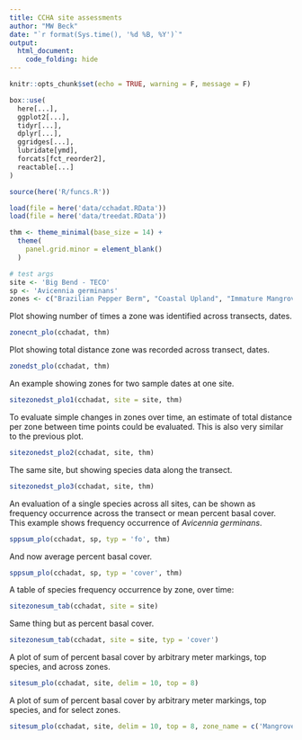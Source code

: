 ```yaml
---
title: CCHA site assessments
author: "MW Beck"
date: "`r format(Sys.time(), '%d %B, %Y')`"
output: 
  html_document:
    code_folding: hide
---
```


```r
knitr::opts_chunk$set(echo = TRUE, warning = F, message = F)

box::use(
  here[...], 
  ggplot2[...], 
  tidyr[...],
  dplyr[...], 
  ggridges[...],
  lubridate[ymd], 
  forcats[fct_reorder2], 
  reactable[...]
)

source(here('R/funcs.R'))

load(file = here('data/cchadat.RData'))
load(file = here('data/treedat.RData'))

thm <- theme_minimal(base_size = 14) + 
  theme(
    panel.grid.minor = element_blank() 
  )

# test args
site <- 'Big Bend - TECO'
sp <- 'Avicennia germinans'
zones <- c("Brazilian Pepper Berm", "Coastal Upland", "Immature Mangrove Fringe", "Mangrove Fringe", "Salt Barren", "Salt Marsh", "Transitional Wetland")
```

Plot showing number of times a zone was identified across transects, dates.

```r
zonecnt_plo(cchadat, thm)
```

Plot showing total distance zone was recorded across transect, dates.

```r
zonedst_plo(cchadat, thm)
```

An example showing zones for two sample dates at one site. 

```r
sitezonedst_plo1(cchadat, site = site, thm)
```

To evaluate simple changes in zones over time, an estimate of total distance per zone between time points could be evaluated.  This is also very similar to the previous plot.

```r
sitezonedst_plo2(cchadat, site, thm)
```

The same site, but showing species data along the transect.

```r
sitezonedst_plo3(cchadat, site, thm)
```

An evaluation of a single species across all sites, can be shown as frequency occurrence across the transect or mean percent basal cover. This example shows frequency occurrence of *Avicennia germinans*. 

```r
sppsum_plo(cchadat, sp, typ = 'fo', thm)
```

And now average percent basal cover. 

```r
sppsum_plo(cchadat, sp, typ = 'cover', thm)
```

A table of species frequency occurrence by zone, over time: 

```r
sitezonesum_tab(cchadat, site = site)
```

Same thing but as percent basal cover.

```r
sitezonesum_tab(cchadat, site = site, typ = 'cover')
```

A plot of sum of percent basal cover by arbitrary meter markings, top species, and across zones.

```r
sitesum_plo(cchadat, site, delim = 10, top = 8)
```

A plot of sum of percent basal cover by arbitrary meter markings, top species, and for select zones.

```r
sitesum_plo(cchadat, site, delim = 10, top = 8, zone_name = c('Mangrove Fringe', 'Coastal Upland'))
```
